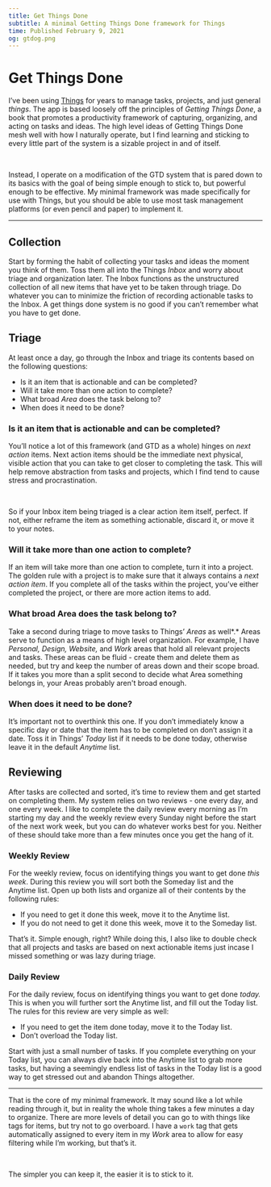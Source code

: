 ```yaml
---
title: Get Things Done
subtitle: A minimal Getting Things Done framework for Things
time: Published February 9, 2021
og: gtdog.png
---
```


# Get Things Done

<CustomImage
  size="small"
  width="444"
  height="160"
  src="/images/posts/gtdimage.png"
/>

I’ve been using [Things](https://culturedcode.com/things/) for years to manage tasks, projects, and just general _things_. The app is based loosely off the principles of _Getting Things Done_, a book that promotes a productivity framework of capturing, organizing, and acting on tasks and ideas. The high level ideas of Getting Things Done mesh well with how I naturally operate, but I find learning and sticking to every little part of the system is a sizable project in and of itself.

<br />

Instead, I operate on a modification of the GTD system that is pared down to its basics with the goal of being simple enough to stick to, but powerful enough to be effective. My minimal framework was made specifically for use with Things, but you should be able to use most task management platforms (or even pencil and paper) to implement it.

---

## Collection

Start by forming the habit of collecting your tasks and ideas the moment you think of them. Toss them all into the Things _Inbox_ and worry about triage and organization later. The Inbox functions as the unstructured collection of all new items that have yet to be taken through triage. Do whatever you can to minimize the friction of recording actionable tasks to the Inbox. A get things done system is no good if you can’t remember what you have to get done.

<CustomImage
  size="small"
  width="444"
  height="160"
  src="/images/posts/gtdimage2.png"
/>

## Triage

At least once a day, go through the Inbox and triage its contents based on the following questions:

- Is it an item that is actionable and can be completed?
- Will it take more than one action to complete?
- What broad _Area_ does the task belong to?
- When does it need to be done?

### Is it an item that is actionable and can be completed?

You’ll notice a lot of this framework (and GTD as a whole) hinges on _next action_ items. Next action items should be the immediate next physical, visible action that you can take to get closer to completing the task. This will help remove abstraction from tasks and projects, which I find tend to cause stress and procrastination.

<br />

So if your Inbox item being triaged is a clear action item itself, perfect. If not, either reframe the item as something actionable, discard it, or move it to your notes.

### Will it take more than one action to complete?

If an item will take more than one action to complete, turn it into a project. The golden rule with a project is to make sure that it always contains a _next action item_. If you complete all of the tasks within the project, you’ve either completed the project, or there are more action items to add.

### What broad Area does the task belong to?

Take a second during triage to move tasks to Things’ _Areas_ as well*.* Areas serve to function as a means of high level organization. For example, I have _Personal, Design, Website,_ and _Work_ areas that hold all relevant projects and tasks. These areas can be fluid - create them and delete them as needed, but try and keep the number of areas down and their scope broad. If it takes you more than a split second to decide what Area something belongs in, your Areas probably aren't broad enough.

### When does it need to be done?

It’s important not to overthink this one. If you don’t immediately know a specific day or date that the item has to be completed on don’t assign it a date. Toss it in Things’ _Today_ list if it needs to be done today, otherwise leave it in the default _Anytime_ list.

## Reviewing

<CustomImage
  size="small"
  width="444"
  height="160"
  src="/images/posts/gtdimage3.png"
/>

After tasks are collected and sorted, it’s time to review them and get started on completing them. My system relies on two reviews - one every day, and one every week. I like to complete the daily review every morning as I’m starting my day and the weekly review every Sunday night before the start of the next work week, but you can do whatever works best for you. Neither of these should take more than a few minutes once you get the hang of it.

### Weekly Review

For the weekly review, focus on identifying things you want to get done _this week_. During this review you will sort both the Someday list and the Anytime list. Open up both lists and organize all of their contents by the following rules:

- If you need to get it done this week, move it to the Anytime list.
- If you do not need to get it done this week, move it to the Someday list.

That’s it. Simple enough, right? While doing this, I also like to double check that all projects and tasks are based on next actionable items just incase I missed something or was lazy during triage.

### Daily Review

For the daily review, focus on identifying things you want to get done _today._ This is when you will further sort the Anytime list, and fill out the Today list. The rules for this review are very simple as well:

- If you need to get the item done today, move it to the Today list.
- Don’t overload the Today list.

Start with just a small number of tasks. If you complete everything on your Today list, you can always dive back into the Anytime list to grab more tasks, but having a seemingly endless list of tasks in the Today list is a good way to get stressed out and abandon Things altogether.

---

That is the core of my minimal framework. It may sound like a lot while reading through it, but in reality the whole thing takes a few minutes a day to organize. There are more levels of detail you can go to with things like tags for items, but try not to go overboard. I have a `work` tag that gets automatically assigned to every item in my _Work_ area to allow for easy filtering while I’m working, but that’s it.

<br />

The simpler you can keep it, the easier it is to stick to it.
